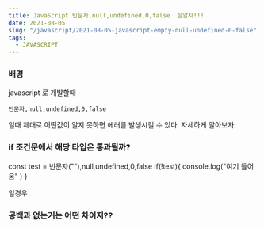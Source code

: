 ```yaml
---
title: JavaScript 빈문자,null,undefined,0,false  잘알자!!!
date: 2021-08-05
slug: "/javascript/2021-08-05-javascript-empty-null-undefined-0-false"
tags:
  - JAVASCRIPT
---
```


###  배경
javascript 로 개발할때

`빈문자,null,undefined,0,false` 

일때 제대로 어떤값이 알지 못하면 에러를 발생시킬 수 있다.
자세하게 알아보자

###  if 조건문에서 해당 타입은 통과될까?

const test = 빈문자(""),null,undefined,0,false
if(!test){
console.log("여기 들어옴" )
}

일경우

###   공백과 없는거는 어떤 차이지??

